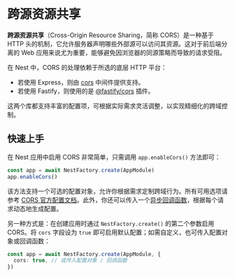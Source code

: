 # 跨源资源共享

**跨源资源共享**（Cross-Origin Resource Sharing，简称 CORS）是一种基于 HTTP 头的机制，它允许服务器声明哪些外部源可以访问其资源。这对于前后端分离的 Web 应用来说尤为重要，能够避免因浏览器的同源策略而导致的请求受阻。

在 Nest 中，CORS 的处理依赖于所选的底层 HTTP 平台：

- 若使用 Express，则由 [cors](https://github.com/expressjs/cors) 中间件提供支持。
- 若使用 Fastify，则使用的是 [@fastify/cors](https://github.com/fastify/fastify-cors) 插件。

这两个库都支持丰富的配置项，可根据实际需求灵活调整，以实现精细化的跨域控制。

## 快速上手

在 Nest 应用中启用 CORS 非常简单，只需调用 `app.enableCors()` 方法即可：

```ts
const app = await NestFactory.create(AppModule)
app.enableCors()
```

该方法支持一个可选的配置对象，允许你根据需求定制跨域行为。所有可用选项请参考 [CORS 官方配置文档](https://github.com/expressjs/cors#configuration-options)。此外，你还可以传入一个[异步回调函数](https://github.com/expressjs/cors#configuring-cors-asynchronously)，根据每个请求动态地生成配置。

另一种方式是：在创建应用时通过 `NestFactory.create()` 的第二个参数启用 CORS。将 `cors` 字段设为 `true` 即可启用默认配置；如需自定义，也可传入配置对象或回调函数：

```ts
const app = await NestFactory.create(AppModule, {
  cors: true, // 或传入配置对象 / 回调函数
})
```
